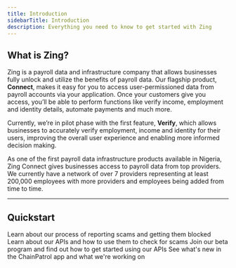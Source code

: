 ```yaml
---
title: Introduction
sidebarTitle: Introduction
description: Everything you need to know to get started with Zing
---
```


## What is Zing?

Zing is a payroll data and infrastructure company that allows businesses fully unlock and utilize the benefits of payroll data. Our flagship product, **Connect**, makes it easy for you to access user-permissioned data from payroll accounts via your application. Once your customers give you access, you’ll be able to perform functions like verify income, employment and identity details, automate payments and much more.

Currently, we’re in pilot phase with the first feature, **Verify**, which allows businesses to accurately verify employment, income and identity for their users, improving the overall user experience and enabling more informed decision making.

As one of the first payroll data infrastructure products available in Nigeria, Zing Connect gives businesses access to payroll data from top providers. We currently have a network of over 7 providers representing at least 200,000 employees with more providers and employees being added from time to time.

---

## Quickstart

<CardGroup cols={2}>
  <Card title="API Reference" icon="user-police" href="/reporting-flow/overview">
    Learn about our process of reporting scams and getting them blocked
  </Card>
  <Card title="Link" icon="book" href="/external-api/overview">
    Learn about our APIs and how to use them to check for scams
  </Card>
  <Card title="Console" icon="flask" href="/general/beta">
    Join our beta program and find out how to get started using our APIs
  </Card>
  <Card title="Data Structure" icon="rocket" href="https://chainpatrol.io/changelog">
    See what's new in the ChainPatrol app and what we're working on
  </Card>
</CardGroup>
